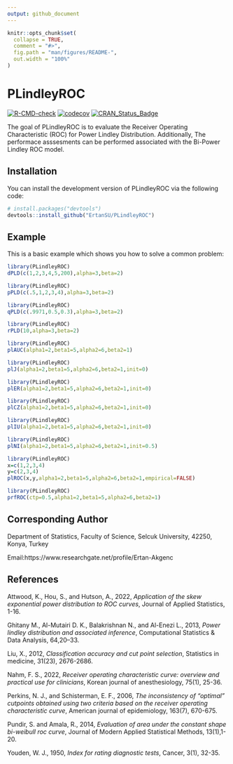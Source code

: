 ```yaml
---
output: github_document
---
```


<!-- README.md is generated from README.Rmd. Please edit that file -->

```r
knitr::opts_chunk$set(
  collapse = TRUE,
  comment = "#>",
  fig.path = "man/figures/README-",
  out.width = "100%"
)
```

# PLindleyROC

<!-- badges: start -->
[![R-CMD-check](https://github.com/ErtanSU/PLindleyROC/actions/workflows/R-CMD-check.yaml/badge.svg)](https://github.com/ErtanSU/PLindleyROC/actions/workflows/R-CMD-check.yaml)
[![codecov](https://codecov.io/gh/ErtanSU/PLindleyROC/branch/master/graph/badge.svg)](https://app.codecov.io/gh/ErtanSU/PLindleyROC)
[![CRAN_Status_Badge](https://www.r-pkg.org/badges/version/PLindleyROC)](https://cran.r-project.org/package=PLindleyROC)
<!-- badges: end -->

The goal of PLindleyROC is to evaluate the Receiver Operating Characteristic (ROC) for Power Lindley Distribution. Additionally, The performace asssesments can be performed associated with the Bi-Power Lindley ROC model.

## Installation

You can install the development version of PLindleyROC via the following code:

``` r
# install.packages("devtools")
devtools::install_github("ErtanSU/PLindleyROC")
```

## Example

This is a basic example which shows you how to solve a common problem:

```r
library(PLindleyROC)
dPLD(c(1,2,3,4,5,200),alpha=3,beta=2)
```

```r
library(PLindleyROC)
pPLD(c(.5,1,2,3,4),alpha=3,beta=2)
```

```r
library(PLindleyROC)
qPLD(c(.9971,0.5,0.3),alpha=3,beta=2)
```

```r
library(PLindleyROC)
rPLD(10,alpha=3,beta=2)
```

```r
library(PLindleyROC)
plAUC(alpha1=2,beta1=5,alpha2=6,beta2=1)
```

```r
library(PLindleyROC)
plJ(alpha1=2,beta1=5,alpha2=6,beta2=1,init=0)
```

```r
library(PLindleyROC)
plER(alpha1=2,beta1=5,alpha2=6,beta2=1,init=0)
```

```r
library(PLindleyROC)
plCZ(alpha1=2,beta1=5,alpha2=6,beta2=1,init=0)
```

```r
library(PLindleyROC)
plIU(alpha1=2,beta1=5,alpha2=6,beta2=1,init=0)
```

```r
library(PLindleyROC)
plNI(alpha1=2,beta1=5,alpha2=6,beta2=1,init=0.5)
```

```r
library(PLindleyROC)
x=c(1,2,3,4)
y=c(2,3,4)
plROC(x,y,alpha1=2,beta1=5,alpha2=6,beta2=1,empirical=FALSE)
```

```r
library(PLindleyROC)
prfROC(ctp=0.5,alpha1=2,beta1=5,alpha2=6,beta2=1)
```

## Corresponding Author

Department of Statistics, Faculty of Science, Selcuk University, 42250, Konya, Turkey  <br />

Email:https://www.researchgate.net/profile/Ertan-Akgenc

## References

Attwood, K., Hou, S., and Hutson, A., 2022,
*Application of the skew exponential power distribution to ROC curves*, Journal of Applied Statistics, 1-16.

Ghitany M., Al-Mutairi D. K., Balakrishnan N., and Al-Enezi L., 2013,
*Power lindley distribution and associated inference*, Computational Statistics & Data Analysis, 64,20–33.

 Liu, X., 2012,
*Classification accuracy and cut point selection*, Statistics in medicine, 31(23), 2676-2686.

Nahm, F. S., 2022,
*Receiver operating characteristic curve: overview and practical use for clinicians*, Korean journal of anesthesiology, 75(1), 25-36.

Perkins, N. J., and Schisterman, E. F., 2006,
*The inconsistency of “optimal” cutpoints obtained using two criteria based on the receiver operating characteristic curve*, American journal of epidemiology, 163(7), 670-675.

Pundir, S. and Amala, R., 2014,
*Evaluation of area under the constant shape bi-weibull roc curve*, Journal of Modern Applied Statistical Methods, 13(1),1-20.

Youden, W. J., 1950,
*Index for rating diagnostic tests*, Cancer, 3(1), 32-35.

